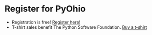 <Seo title="PyOhio 2022 Registration" />

# Register for PyOhio

- Registration is free! [Register here!](https://ti.to/pyohio/2022)
- T-shirt sales benefit The Python Software Foundation. [Buy a t-shirt](https://www.customink.com/fundraising/pyohio-2022)
